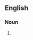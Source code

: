 {{also|kneepad|knee pad}}

==English==

===Noun===
{{en-noun}}

# {{alternative form of|en|knee pad|nodot=1}}